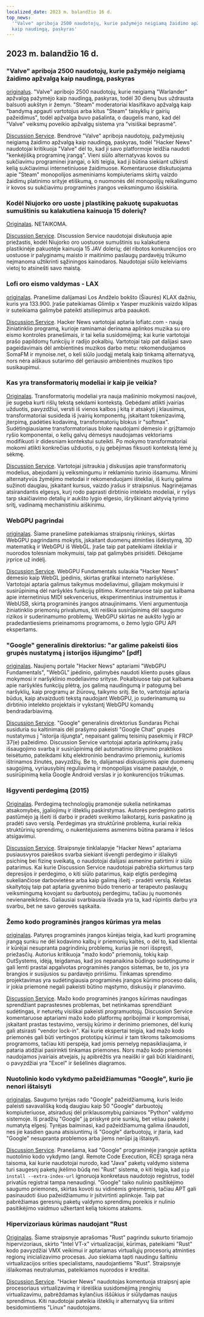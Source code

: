 ```yaml
---
localized_date: 2023 m. balandžio 16 d.
top_news:
  '"Valve" apriboja 2500 naudotojų, kurie pažymėjo neigiamą žaidimo apžvalgą
  kaip naudingą, paskyras'
---
```




## 2023 m. balandžio 16 d.

### "Valve" apriboja 2500 naudotojų, kurie pažymėjo neigiamą žaidimo apžvalgą kaip naudingą, paskyras

[originalus](https://tech.slashdot.org/story/23/04/14/175246/valve-restricts-accounts-of-2500-users-who-marked-a-negative-game-review-useful).
"Valve" apribojo 2500 naudotojų, kurie neigiamą "Warlander" apžvalgą pažymėjo kaip naudingą, paskyras, todėl 30 dienų bus uždrausta balsuoti aukštyn ir žemyn. "Steam" moderatoriai klasifikavo apžvalgą kaip "bandymą apgauti vartotojus arba kitus "Steam" taisyklių ir gairių pažeidimus", todėl apžvalga buvo pašalinta, o daugelis mano, kad dėl "Valve" veiksmų poveikio apžvalgų sistema yra "visiškai beprasmė".

[Discussion Service](http://news.ycombinator.com/item?id=35577895).
Bendrovė "Valve" apriboja naudotojų, pažymėjusių neigiamą žaidimo apžvalgą kaip naudingą, paskyras, todėl "Hacker News" naudotojai kritikuoja "Valve" dėl to, kad ji savo platformoje leidžia naudoti "kenkėjišką programinę įrangą". Vieni siūlo alternatyvas kovos su sukčiavimu programinei įrangai, o kiti teigia, kad ji būtina siekiant užkirsti kelią sukčiavimui internetiniuose žaidimuose. Komentaruose diskutuojama apie "Steam" monopolijos asmeniniams kompiuteriams skirtų vaizdo žaidimų platinimo srityje etiškumą, o nuomonės dėl monopolijų reikalingumo ir kovos su sukčiavimu programinės įrangos veiksmingumo išsiskiria.

### Kodėl Niujorko oro uoste į plastikinę pakuotę supakuotas sumuštinis su kalakutiena kainuoja 15 dolerių?

[Originalas](https://hellgatenyc.com/why-is-airport-turkey-sandwich-expensive).
NETAIKOMA.

[Discussion Service](http://news.ycombinator.com/item?id=35580847).
Discussion Service naudotojai diskutuoja apie priežastis, kodėl Niujorko oro uostuose sumuštinis su kalakutiena plastikinėje pakuotėje kainuoja 15 JAV dolerių; dėl ribotos konkurencijos oro uostuose ir palyginamų maisto ir maitinimo paslaugų pardavėjų trūkumo neįmanoma užtikrinti sąžiningos kainodaros. Naudotojai siūlo keleiviams vietoj to atsinešti savo maistą.

### Lofi oro eismo valdymas - LAX

[originalas](https://www.lofiatc.com/?icao=KLAX).
Pranešime dalijamasi Los Andželo bokšto (Šiaurės) KLAX dažniu, kuris yra 133.900. Įraše pateikiamas Glimlip x Yasper muzikinis vaizdo klipas ir suteikiama galimybė pateikti atsiliepimus arba paaukoti.

[Discussion Service](http://news.ycombinator.com/item?id=35583228).
Hacker News vartotojai aptaria lofiatc.com - naują žiniatinklio programą, kurioje raminamai derinama aplinkos muzika su oro eismo kontrolės pranešimais, ir tai kelia susidomėjimą; kai kurie vartotojai prašo papildomų funkcijų ir radijo pokalbių. Vartotojai taip pat dalijasi savo pageidavimais dėl ambientinės muzikos darbo metu: rekomenduojamos SomaFM ir mynoise.net, o keli siūlo juodąjį metalą kaip tinkamą alternatyvą, nors nėra aiškaus sutarimo dėl geriausio ambientinės muzikos tipo susikaupimui.

### Kas yra transformatorių modeliai ir kaip jie veikia?

[Originalas](https://txt.cohere.ai/what-are-transformer-models/).
Transformatorių modeliai yra nauja mašininio mokymosi naujovė, jie sugeba kurti rišlų tekstą sekdami kontekstą. Gebėdami atlikti įvairias užduotis, pavyzdžiui, versti iš vienos kalbos į kitą ir atsakyti į klausimus, transformatoriai susideda iš įvairių komponentų, įskaitant tokenizavimą, įterpimą, padėties kodavimą, transformatorių blokus ir "softmax". Sudėtingiausiame transformatoriaus bloke naudojami dėmesio ir grįžtamojo ryšio komponentai, o kelių galvų dėmesys naudojamas vektoriams modifikuoti ir didesniam kontekstui suteikti. Po mokymo transformatoriai mokomi atlikti konkrečias užduotis, o jų gebėjimas fiksuoti kontekstą lėmė jų sėkmę.

[Discussion Service](http://news.ycombinator.com/item?id=35576918).
Vartotojai įsitraukia į diskusijas apie transformatorių modelius, abejodami jų veiksmingumu ir reklaminio turinio išsamumu. Minimi alternatyvūs žymėjimo metodai ir rekomenduojami ištekliai, iš kurių galima sužinoti daugiau, įskaitant kursus, vaizdo įrašus ir straipsnius. Nagrinėjamas atsirandantis elgesys, kurį rodo paprasti dirbtinio intelekto modeliai, ir ryšys tarp skaičiavimo detalių ir aukšto lygio elgesio, išryškinant aktyvią tyrimo sritį, vadinamą mechanistiniu aiškinimu.

### WebGPU pagrindai

[originalas](https://webgpufundamentals.org/).
Šiame pranešime pateikiamas straipsnių rinkinys, skirtas WebGPU pagrindams mokytis, įskaitant duomenų atminties išdėstymą, 3D matematiką ir WebGPU iš WebGL. Įraše taip pat pateikiami ištekliai ir nuorodos tolesniam mokymuisi, taip pat galimybės prisidėti. Dėkojame jrprice už indėlį.

[Discussion Service](http://news.ycombinator.com/item?id=35579334).
WebGPU Fundamentals sulaukia "Hacker News" dėmesio kaip WebGL įpėdinis, skirtas grafikai interneto naršyklėse. Vartotojai aptaria galimus taikymus modeliavimui, giliajam mokymuisi ir susirūpinimą dėl naršyklės funkcijų plitimo. Komentaruose taip pat kalbama apie internetinius MIDI sekvencerius, eksperimentinius instrumentus ir WebUSB, skirtą programinės įrangos atnaujinimams. Vieni argumentuoja žiniatinklio priemonių privalumus, kiti reiškia susirūpinimą dėl saugumo rizikos ir suderinamumo problemų. WebGPU skirtas ne aukšto lygio ar pradedantiesiems prieinamoms programoms, o žemo lygio GPU API ekspertams.

### "Google" generalinis direktorius: "ar galime pakeisti šios grupės nustatymą į istorijos išjungimo" [pdf]

[originalas](https://ia601707.us.archive.org/28/items/gov.uscourts.cand.364454/gov.uscourts.cand.364454.385.0.pdf).
Naujienų portale "Hacker News" aptariami "WebGPU Fundamentals", "WebGL" įpėdinio, galimybės naudoti kliento pusės gilaus mokymosi ir naršyklinio modeliavimo srityse. Pokalbiuose taip pat kalbama apie naršyklės funkcijų plėtrą, jos galimą naudingumą ir patogumą bei naršyklių, kaip programų ar žiūrovų, taikymo sritį. Be to, vartotojai aptaria būdus, kaip atvaizduoti tekstą naudojant WebGPU, jo suderinamumą su dirbtinio intelekto projektais ir vykstantį WebGPU komandų bendradarbiavimą.

[Discussion Service](http://news.ycombinator.com/item?id=35585174).
"Google" generalinis direktorius Sundaras Pichai susiduria su kaltinimais dėl prašymo pakeisti "Google Chat" grupės nustatymus į "istorija išjungta", nepaisant galimų teisinių pasekmių ir FRCP 37(e) pažeidimo. Discussion Service vartotojai aptaria aptinkamų įrašų išsaugojimo svarbą ir susirūpinimą dėl automatinio ištrynimo praktikos teisėtumo, pateikdami kitų elektroninio bendravimo priemonių, kuriomis ištrinamos žinutės, pavyzdžių. Be to, dalijamasi diskusijomis apie duomenų saugojimą, vyriausybinį reguliavimą ir monopolijas visame pasaulyje, o susirūpinimą kelia Google Android verslas ir jo konkurencijos trūkumas.

### Išgyventi perdegimą (2015)

[Originalas](https://lifeofaudrey.com/essays/surviving_burnout.html).
Perdegimą technologijų pramonėje sukelia netinkamas atsakomybės, įgaliojimų ir išteklių paskirstymas. Autorės perdegimo patirtis pastūmėjo ją išeiti iš darbo ir pradėti sveikimo laikotarpį, kuris paskatino ją pradėti savo verslą. Perdegimas yra struktūrinė problema, kuriai reikia struktūrinių sprendimų, o nukentėjusiems asmenims būtina parama ir lėšos atsigavimui.

[Discussion Service](http://news.ycombinator.com/item?id=35577285).
Straipsnyje tinklalapyje "Hacker News" aptariama pusiausvyros paieškos svarba siekiant išvengti perdegimo ir išlaikyti psichinę bei fizinę sveikatą, o naudotojai dalijasi asmenine patirtimi ir siūlo patarimus. Kai kurie Discussion Service naudotojai pabrėžia skirtumus tarp depresijos ir perdegimo, o kiti siūlo patarimus, kaip elgtis perdegimą sukeliančiose darbovietėse arba kaip galimą išeitį - pradėti verslą. Keletas skaitytojų taip pat aptaria gyvenimo būdo trenerio ar terapeuto paslaugų veiksmingumą kovojant su darbuotojų perdegimu, tačiau jų nuomonės nevienareikšmės. Galiausiai svarbiausia išvada yra ta, kad rūpintis darbu yra svarbu, bet ne savo gerovės sąskaita.

### Žemo kodo programinės įrangos kūrimas yra melas

[originalas](https://jaylittle.com/post/view/2023/4/low-code-software-development-is-a-lie).
Patyręs programinės įrangos kūrėjas teigia, kad kurti programinę įrangą sunku ne dėl kodavimo kalbų ir priemonių kaltės, o dėl to, kad klientai ir kūrėjai nesupranta pagrindinių problemų, kurias jie nori išspręsti, priežasčių. Autorius kritikuoja "mažo kodo" priemonių, tokių kaip OutSystems, idėją, teigdamas, kad jos nepanaikina būdingo sudėtingumo ir gali lemti prastai apgalvotas programinės įrangos sistemas, be to, jos yra brangios ir susijusios su pardavėjo pririšimu. Tinkamas sprendimo projektavimas yra sudėtingiausia programinės įrangos kūrimo proceso dalis, ir jokia priemonė negali pakeisti būtino mąstymo, diskusijų ir planavimo.

[Discussion Service](http://news.ycombinator.com/item?id=35578240).
Mažo kodo programinės įrangos kūrimas naudingas sprendžiant paprastesnes problemas, bet netinkamas sprendžiant sudėtingas, ir neturėtų visiškai pakeisti programuotojų. Discussion Service komentaruose aptariami mažo kodo platformų apribojimai ir kompromisai, įskaitant prastas testavimo, versijų kūrimo ir derinimo priemones, dėl kurių gali atsirasti "vendor lock-in". Kai kurie ekspertai teigia, kad mažo kodo priemonės gali būti vertingos prototipų kūrimui ir tam tikroms taikomosioms programoms, tačiau kiti perspėja, kad jomis pernelyg nepasikliaujama, ir pataria atidžiai pasirinkti tinkamas priemones. Nors mažo kodo priemonės naudojamos įvairiais atvejais, jų apibrėžtis yra neaiški ir gali būti klaidinanti, o pavyzdžiai yra "Excel" ir šešėlinės diagramos.

### Nuotolinio kodo vykdymo pažeidžiamumas "Google", kurio jie nenori ištaisyti

[originalas](https://giraffesecurity.dev/posts/google-remote-code-execution/).
Saugumo tyrėjas rado "Google" pažeidžiamumą, kuris leido paleisti savavališką kodą daugiau kaip 50 "Google" darbuotojų kompiuteriuose, atsiradusį dėl priklausomybių painiavos "Python" valdymo sistemoje. Iš pradžių "Google" ją priskyrė prie sunkių, bet vėliau pakeitė į numatytą elgesį. Tyrėjas baiminasi, kad pažeidžiamumą galima išnaudoti, nes jie kasdien gauna atsisiuntimų iš "Google" darbuotojų, ir įtaria, kad "Google" nesupranta problemos arba jiems nerūpi ją ištaisyti.

[Discussion Service](http://news.ycombinator.com/item?id=35581532).
Pranešama, kad "Google" programinėje įrangoje aptikta nuotolinio kodo vykdymo (angl. Remote Code Execution, RCE) spraga nėra taisoma, kai kurie naudotojai nurodo, kad "Java" paketų valdymo sistema turi saugesnį paketų įkėlimo būdą nei "Rust" sistema, o kiti teigia, kad `pip install --extra-index-url` ignoruoja konkretaus naudotojo registrus, todėl privatūs registrai tampa nenaudingi. "Google" taiko nulinio pasitikėjimo saugumo priemones, skirtas kovoti su vidinėmis grėsmėmis, tačiau APT gali pasinaudoti šiuo pažeidžiamumu ir įsitvirtinti aplinkoje. Taip pat pabrėžiamas geresnių paketų valdymo sprendimų poreikis ir nulinio pasitikėjimo vaidmuo užkertant kelią tokioms atakoms.

### Hipervizoriaus kūrimas naudojant "Rust

[Originalas](https://memn0ps.github.io/hypervisor-development-in-rust-part-1/).
Šiame straipsnyje aprašomas "Rust" pagrindu sukurto tiriamojo hipervizoriaus, skirto "Intel VT-x" virtualizacijai, kūrimas, pateikiami "Rust" kodo pavyzdžiai VMX veikimui ir aptariamas virtualiųjų procesorių atminties regionų inicializavimo procesas. Juo siekiama tapti naudingu šaltiniu virtualizacijos srities specialistams, naudojantiems "Rust". Straipsnyje išlaikomas neutralumas, pateikiamos nuorodos ir kreditai.

[Discussion Service](http://news.ycombinator.com/item?id=35579876).
"Hacker News" naudotojas komentuoja straipsnį apie procesoriaus virtualizavimą ir išreiškia susidomėjimą įrenginių virtualizavimu, pabrėždamas kylančius iššūkius ir siūlydamas naujus sprendimus. Kiti naudotojai pateikia išteklių ir alternatyvų šia sritimi besidomintiems "Linux" naudotojams.

</Steps>
